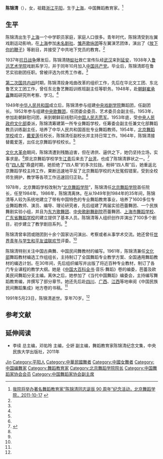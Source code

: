 '''陈锦清'''（{{bd|1921年|3月26日|1991年|5月23日}}），女，祖籍[[浙江省|浙江]][[平阳县|平阳]]，生于[[上海|上海]]，中国舞蹈教育家。<ref name=cjq>[http://www.bda.edu.cn/xinwen/wy/2011/10-17/1.htm 我院将举办著名舞蹈教育家“陈锦清同志诞辰 90 周年”纪念活动，北京舞蹈学院，2011-10-17] {{webarchive|url=https://web.archive.org/web/20121114040308/http://www.bda.edu.cn/xinwen/wy/2011/10-17/1.htm |date=2012-11-14 }}</ref>

== 生平 ==
陈锦清出生于[[上海|上海]]一个中学职员家庭，家庭人口很多。青年时代，陈锦清受到左翼戏剧运动影响，在[[上海|上海]]参加[[未名剧社|未名剧社]]、[[雏声歌咏团|雏声歌咏团]]等左翼演艺团体，演出了《[[放下你的鞭子|放下你的鞭子]]》等剧目，并接受了中共地下党员的教育。<ref name=cjq/>

1937年[[抗日战争|抗日战争]]爆发后，陈锦清随[[蚁社|蚁社]]救亡宣传队经[[武汉|武汉]]来到[[延安|延安]]，1938年入[[鲁迅艺术文学院|鲁迅艺术学院]]戏剧系学习，并于同年10月加入[[中国共产党|中国共产党]]。毕业后，陈锦清即在鲁艺实验剧团任职。曾被评选为优秀工作者。<ref name=cjq/>

[[第二次国共内战|第二次国共内战]]时期，陈锦清投身戏曲改革的组织工作，先后在华北文工团、东北鲁艺文工团工作，曾任东北鲁艺舞蹈训练班副主任等职务。1948年，赴[[朝鲜|朝鲜]][[崔承喜|崔承喜]]舞蹈研究所考察、学习。<ref name=cjq/>

1949年[[中华人民共和国|中华人民共和国]]成立后，陈锦清参与组建[[中央戏剧学院|中央戏剧学院]]舞蹈团，任副团长。1952年参与组建[[中央歌舞团|中央歌舞团]]，任团委会委员、艺术委员会副主任。1953年，参加赴朝鲜慰问团，来到朝鲜前线慰问[[中国人民志愿军|中国人民志愿军]]。1953年底，受[[中央人民政府文化部|中央人民政府文化部]]委派，陈锦清筹建第一所专业舞蹈学校，任筹委会副主任兼文化部舞蹈教员训练副主任，培养了中华人民共和国首批专业舞蹈教师。1954年，[[北京舞蹈学校|北京舞蹈学校]]成立，[[戴爱莲|戴爱莲]]任校长，陈锦清任副校长并主持日常工作。1964年，陈锦清接替戴爱莲，出任北京舞蹈学校校长。<ref name=cjq/>

[[文化大革命|文化大革命]]期间，陈锦清遭到残酷迫害，但在诱供、逼供之下，她仍坚持立场，实事求是。<ref name=cjq/>原北京舞蹈学校学生[[江青_(演員)|江青]]后来去了[[台湾|台湾]]，也成了陈锦清罪状之一。<ref name=ifeng>{{Cite web |url=http://news.ifeng.com/shendu/zgxwzk/detail_2013_05/14/25290566_0.shtml |title=万佳欢，女舞者因与江青同名文革时遭批判 3亲属自杀，凤凰网，2013年05月14日 |accessdate=2013年5月14日 |archive-date=2013年5月29日 |archive-url=https://web.archive.org/web/20130529191649/http://news.ifeng.com/shendu/zgxwzk/detail_2013_05/14/25290566_0.shtml |dead-url=no }}</ref>在“[[四人帮|四人帮]]”鼎盛时期，她拒绝了“四人帮”的多次拉拢。粉碎“四人帮”后，她重返北京舞蹈学校主持工作，果断迅速地平反了北京舞蹈学校的大批冤假错案，受到全校师生拥护，教学等各项工作迅速回归正轨。<ref name=cjq/>

1978年，北京舞蹈学校改制为“[[北京舞蹈学院|北京舞蹈学院]]”，陈锦清任[[北京舞蹈学院|北京舞蹈学院]]首任院长，任至1984年。1986年，陈锦清离休。在从1949年到1984年的35年间，陈锦清等人较为系统地建立了带有中国特色的专业舞蹈教育事业，培养了1600多位专业舞蹈教师、演员、编导、理论研究者，先后组建了两届实验芭蕾舞团、一个民族舞剧实验小组，并且为[[东方歌舞团|东方歌舞团]]、[[中央歌剧舞剧院|中央歌剧舞剧院]]芭蕾舞团、[[上海市舞蹈学校|上海市舞蹈学校]]、[[广东省舞蹈学校|广东省舞蹈学校]]的建立提供了基本人员。陈锦清等人组织创作并演出了100多个剧目，初步建立了教学剧目系列。<ref name=cjq/>

陈锦清曾率团或随团到十余个国家访问演出、考察或者从事学术交流。她还曾任[[世界青年与学生和平友谊联欢节|世界青年与学生和平友谊联欢节]]评委。<ref name=cjq/>

陈锦清特别关注中国古典舞、中国民间舞教材的编写。1961年，陈锦清兼任[[中华人民共和国文化部|文化部]]舞蹈教材编选工作组组长，主持制订了全国舞蹈专业教学方案、全国通用舞蹈教材的编选计划。在30年间，先后组织编写并出版了将近百种专业教材，制订了各门专业课程的教学大纲。她是《[[中国大百科全书|中国大百科全书]]·音乐·舞蹈》卷的编委，芭蕾及欧美民间舞蹈分支主编。离休之后，她参加了《当代中国舞蹈》编委会，主持编写舞蹈教育编，并撰写了部分章节。她还先后赴[[四川|四川]]、[[广西|广西]]、[[江西|江西]]等地审阅《中国民族民间舞蹈集成》地方卷的书稿。<ref name=cjq/>

1991年5月23日，陈锦清逝世。享年70岁。<ref name=cjq/>

== 参考文献 ==
{{reflist}}

== 延伸阅读 ==
* 李续 总主编，邓佑玲 主编，仝妍 副主编，舞蹈教育家陈锦清纪念文集，中央民族大学出版社，2011年

{{中华全国舞蹈工作者协会第一届全国委员会}}
{{中国舞蹈艺术研究会第二届理事会}}
{{中国舞蹈工作者协会第三届理事会}}
{{中国舞蹈家协会第四届理事会}}
{{中国文学艺术界联合会第四届全国委员会}}

{{Authority control}}
{{DEFAULTSORT:Chen陈}}
[[Category:陈姓|Jin]]
[[Category:平阳人|Category:平阳人]]
[[Category:中華民國舞者|Category:中華民國舞者]]
[[Category:中國女舞者|Category:中國女舞者]]
[[Category:中国编舞家|Category:中国编舞家]]
[[Category:舞蹈教育家|Category:舞蹈教育家]]
[[Category:北京舞蹈学院院长|Category:北京舞蹈学院院长]]
[[Category:中国舞蹈家协会会员|Category:中国舞蹈家协会会员]]
[[Category:中国舞蹈家协会副主席|Category:中国舞蹈家协会副主席]]